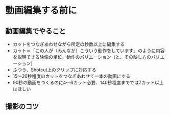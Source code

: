 # 動画編集する前に

## 動画編集でやること

- カットをつなぎあわせながら所定の秒数以上に編集する
- カット＝「この人が（みんなが）こういう動作をしています」のように内容を説明できる映像の単位、動作のバリエーション（と、その映し方のバリエーション）
- ふつう、Shotcut上のクリップに対応する
- 15～20秒程度のカットをつなぎあわせて一本の動画にする
- 90秒の動画をつくるのに4～6カット必要、140秒程度まででは7カット以上はほしい

## 撮影のコツ
